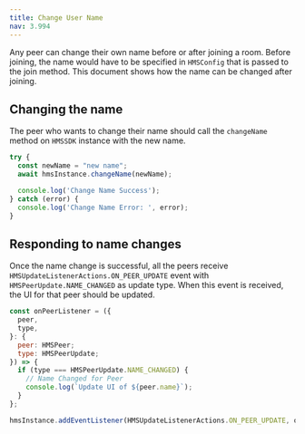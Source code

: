 ```yaml
---
title: Change User Name
nav: 3.994
---
```


Any peer can change their own name before or after joining a room. Before joining, the name would have to be specified in `HMSConfig` that is passed 
to the join method. This document shows how the name can be changed after joining.


## Changing the name

The peer who wants to change their name should call the `changeName` method on `HMSSDK` instance with the new name.

```js
try {
  const newName = "new name";
  await hmsInstance.changeName(newName);

  console.log('Change Name Success');
} catch (error) {
  console.log('Change Name Error: ', error);
}
```


## Responding to name changes

Once the name change is successful, all the peers receive `HMSUpdateListenerActions.ON_PEER_UPDATE` event with `HMSPeerUpdate.NAME_CHANGED` as update type.
When this event is received, the UI for that peer should be updated.

```js
const onPeerListener = ({
  peer,
  type,
}: {
  peer: HMSPeer;
  type: HMSPeerUpdate;
}) => {
  if (type === HMSPeerUpdate.NAME_CHANGED) {
    // Name Changed for Peer
    console.log(`Update UI of ${peer.name}`);
  }
};

hmsInstance.addEventListener(HMSUpdateListenerActions.ON_PEER_UPDATE, onPeerListener);
```
